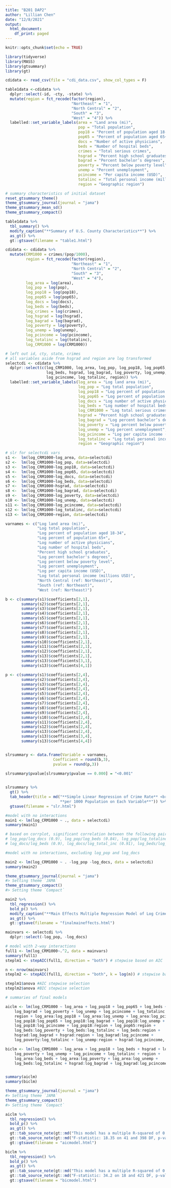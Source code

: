 ```yaml
---
title: "B201 DAP2"
author: "Lillian Chen"
date: "12/8/2021"
output:
  html_document:
    df_print: paged
---
```


```r
knitr::opts_chunk$set(echo = TRUE)

library(tidyverse)
library(MASS)
library(gtsummary)
library(gt)


```



```r
cdidata <- read_csv(file = "cdi_data.csv", show_col_types = F)

table1data <-cdidata %>% 
  dplyr::select(-id, -cty, -state) %>% 
  mutate(region = fct_recode(factor(region), 
                             "Northeast" = "1", 
                             "North Central" = "2", 
                             "South" = "3", 
                             "West" = "4")) %>% 
  labelled::set_variable_labels(area = "Land area (mi)",
                                pop = "Total population",
                                pop18 = "Percent of population aged 18-34",
                                pop65 = "Percent of population aged 65+",
                                docs = "Number of active physicians",
                                beds = "Number of hospital beds",
                                crimes = "Total serious crimes",
                                hsgrad = "Percent high school graduates",
                                bagrad = "Percent bachelor’s degrees",
                                poverty = "Percent below poverty level",
                                unemp = "Percent unemployment",
                                pcincome = "Per capita income (USD)",
                                totalinc = "Total personal income (millions USD)",
                                region = "Geographic region")

# summary characteristics of initial dataset
reset_gtsummary_theme()
theme_gtsummary_journal(journal = "jama")
theme_gtsummary_mean_sd()
theme_gtsummary_compact()

table1data %>% 
  tbl_summary() %>% 
  modify_caption("**Summary of U.S. County Characteristics**") %>% 
  as_gt() %>%
  gt::gtsave(filename = "table1.html")

```


```r
cdidata <- cdidata %>% 
  mutate(CRM1000 = crimes/(pop/1000),
         region = fct_recode(factor(region), 
                             "Northeast" = "1", 
                             "North Central" = "2", 
                             "South" = "3", 
                             "West" = "4"),
         log_area = log(area),
         log_pop = log(pop),
         log_pop18 = log(pop18),
         log_pop65 = log(pop65),
         log_docs = log(docs),
         log_beds = log(beds),
         log_crimes = log(crimes),
         log_hsgrad = log(hsgrad),
         log_bagrad = log(bagrad),
         log_poverty = log(poverty),
         log_unemp = log(unemp),
         log_pcincome = log(pcincome),
         log_totalinc = log(totalinc),
         log_CRM1000 = log(CRM1000))

```



```r

# left out id, cty, state, crimes
# all variables aside from hsgrad and region are log transformed
selectcdi <- cdidata %>% 
  dplyr::select(c(log_CRM1000, log_area, log_pop, log_pop18, log_pop65, log_docs, 
                  log_beds, hsgrad, log_bagrad, log_poverty, log_unemp, 
                  log_pcincome, log_totalinc, region)) %>% 
  labelled::set_variable_labels(log_area = "Log land area (mi)",
                                log_pop = "Log total population",
                                log_pop18 = "Log percent of population aged 18-34",
                                log_pop65 = "Log percent of population aged 65+",
                                log_docs = "Log number of active physicians",
                                log_beds = "Log number of hospital beds",
                                log_CRM1000 = "Log total serious crimes per 1000 population",
                                hsgrad = "Percent high school graduates",
                                log_bagrad = "Log percent bachelor’s degrees",
                                log_poverty = "Log percent below poverty level",
                                log_unemp = "Log percent unemployment",
                                log_pcincome = "Log per capita income (USD)",
                                log_totalinc = "Log total personal income (millions USD)",
                                region = "Geographic region")
```


```r
# slr for selectcdi vars
s1 <-  lm(log_CRM1000~log_area, data=selectcdi)
s2 <-  lm(log_CRM1000~log_pop, data=selectcdi)
s3 <-  lm(log_CRM1000~log_pop18, data=selectcdi)
s4 <-  lm(log_CRM1000~log_pop65, data=selectcdi)
s5 <-  lm(log_CRM1000~log_docs, data=selectcdi)
s6 <-  lm(log_CRM1000~log_beds, data=selectcdi)
s7 <-  lm(log_CRM1000~hsgrad, data=selectcdi)
s8 <-  lm(log_CRM1000~log_bagrad, data=selectcdi)
s9 <-  lm(log_CRM1000~log_poverty, data=selectcdi)
s10 <- lm(log_CRM1000~log_unemp, data=selectcdi)
s11 <- lm(log_CRM1000~log_pcincome, data=selectcdi)
s12 <- lm(log_CRM1000~log_totalinc, data=selectcdi)
s13 <- lm(log_CRM1000~region, data=selectcdi)

varnames <- c("Log land area (mi)", 
              "Log total population", 
              "Log percent of population aged 18-34", 
              "Log percent of population 65+", 
              "Log number of active physicians", 
              "Log number of hospital beds",
              "Percent high school graduates", 
              "Log percent bachelor's degrees", 
              "Log percent below poverty level", 
              "Log percent unemployment", 
              "Log per capita income (USD)",
              "Log total personal income (millions USD)", 
              "North Central (ref: Northeast)", 
              "South (ref: Northeast)", 
              "West (ref: Northeast)")

b <- c(summary(s1)$coefficients[2,1],
       summary(s2)$coefficients[2,1],
       summary(s3)$coefficients[2,1],
       summary(s4)$coefficients[2,1],
       summary(s5)$coefficients[2,1],
       summary(s6)$coefficients[2,1],
       summary(s7)$coefficients[2,1],
       summary(s8)$coefficients[2,1],
       summary(s9)$coefficients[2,1],
       summary(s10)$coefficients[2,1],
       summary(s11)$coefficients[2,1],
       summary(s12)$coefficients[2,1],
       summary(s13)$coefficients[2,1],
       summary(s13)$coefficients[3,1],
       summary(s13)$coefficients[4,1])

p <- c(summary(s1)$coefficients[2,4],
       summary(s2)$coefficients[2,4],
       summary(s3)$coefficients[2,4],
       summary(s4)$coefficients[2,4],
       summary(s5)$coefficients[2,4],
       summary(s6)$coefficients[2,4],
       summary(s7)$coefficients[2,4],
       summary(s8)$coefficients[2,4],
       summary(s9)$coefficients[2,4],
       summary(s10)$coefficients[2,4],
       summary(s11)$coefficients[2,4],
       summary(s12)$coefficients[2,4],
       summary(s13)$coefficients[2,4],
       summary(s13)$coefficients[3,4],
       summary(s13)$coefficients[4,4])


slrsummary <- data.frame(Variable = varnames,
                     Coefficient = round(b,3), 
                     pvalue = round(p,3))

slrsummary$pvalue[slrsummary$pvalue == 0.000] = "<0.001"

    
slrsummary %>% 
  gt() %>% 
  tab_header(title = md("**Simple Linear Regression of Crime Rate** <br>
                        **per 1000 Population on Each Variable**")) %>% 
  gtsave(filename = "slr.html")
```

```r

#model with no interactions
main1 <- lm(log_CRM1000 ~ ., data = selectcdi)
summary(main1)

# based on corrplot, significant correlation between the following pairs:
# log_pop/log_docs (0.9), log_pop/log_beds (0.84), log_pop/log_totalinc (0.98)
# log_docs/log_beds (0.9), log_docs/log_total_inc (0.91), log_beds/log_totalinc (0.81)

#model with no interactions, excluding log_pop and log_docs

main2 <- lm(log_CRM1000 ~ . -log_pop -log_docs, data = selectcdi)
summary(main2)

theme_gtsummary_journal(journal = "jama")
#> Setting theme `JAMA`
theme_gtsummary_compact()
#> Setting theme `Compact`

main2 %>% 
  tbl_regression() %>% 
  bold_p() %>% 
  modify_caption("**Main Effects Multiple Regression Model of Log Crime Rate on 11 Predictors**") %>% 
  as_gt() %>%
  gt::gtsave(filename = "finalmaineffects.html")

mainvars <- selectcdi %>% 
  dplyr::select(-log_pop, -log_docs)


```


```r

# model with 2-way interactions
full1 <- lm(log_CRM1000~.^2, data = mainvars)
summary(full1)
steplm1 <- stepAIC(full1, direction = "both") # stepwise based on AIC

n <- nrow(mainvars)
steplm2 <- stepAIC(full1, direction = "both", k = log(n)) # stepwise based on BIC/SBC

steplm1$anova #AIC stepwise selection
steplm2$anova #BIC stepwise selection
```
```r
# summaries of final models 

aiclm <- lm(log_CRM1000 ~ log_area + log_pop18 + log_pop65 + log_beds + hsgrad + 
    log_bagrad + log_poverty + log_unemp + log_pcincome + log_totalinc + 
    region + log_area:log_pop18 + log_area:log_unemp + log_area:log_pcincome + 
    log_pop18:log_pop65 + log_pop18:log_bagrad + log_pop18:log_unemp + 
    log_pop18:log_pcincome + log_pop18:region + log_pop65:region + 
    log_beds:log_poverty + log_beds:log_totalinc + log_beds:region + 
    hsgrad:log_bagrad + hsgrad:region + log_bagrad:log_pcincome + 
    log_poverty:log_totalinc + log_unemp:region + hsgrad:log_pcincome, data=mainvars)

biclm <- lm(log_CRM1000 ~ log_area + log_pop18 + log_beds + hsgrad + log_bagrad + 
    log_poverty + log_unemp + log_pcincome + log_totalinc + region + 
    log_area:log_beds + log_area:log_poverty + log_area:log_unemp + 
    log_beds:log_totalinc + hsgrad:log_bagrad + log_bagrad:log_pcincome, data=mainvars)


summary(aiclm)
summary(biclm)

theme_gtsummary_journal(journal = "jama")
#> Setting theme `JAMA`
theme_gtsummary_compact()
#> Setting theme `Compact`

aiclm %>% 
  tbl_regression() %>% 
  bold_p() %>% 
  as_gt() %>% 
  gt::tab_source_note(gt::md("This model has a multiple R-squared of 0.65 and adjusted R-squared of 0.62")) %>% 
  gt::tab_source_note(gt::md("F-statistic: 18.35 on 41 and 398 DF, p-value: < 0.001")) %>% 
  gt::gtsave(filename = "aicmodel.html")

biclm %>% 
  tbl_regression() %>% 
  bold_p() %>% 
  as_gt() %>% 
  gt::tab_source_note(gt::md("This model has a multiple R-squared of 0.59 and adjusted R-squared of 0.58")) %>% 
  gt::tab_source_note(gt::md("F-statistic: 34.2 on 18 and 421 DF, p-value: < 0.001")) %>% 
  gt::gtsave(filename = "bicmodel.html")


```

